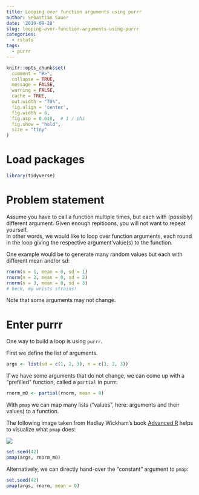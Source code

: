 ```yaml
---
title: Looping over function arguments using purrr
author: Sebastian Sauer
date: '2019-09-28'
slug: looping-over-function-arguments-using-purrr
categories:
  - rstats
tags:
  - purrr
---
```




```r
knitr::opts_chunk$set(
  comment = "#>",
  collapse = TRUE,
  message = FALSE,
  warning = FALSE,
  cache = TRUE,
  out.width = "70%",
  fig.align = 'center',
  fig.width = 6,
  fig.asp = 0.618,  # 1 / phi
  fig.show = "hold",
  size = "tiny"
)
```



# Load packages

```r
library(tidyverse)
```



# Problem statement


Assume you have to call a function multiple times, but each with (possibly) different argument. Given enough repitioons, you will not want to repeat yourself.  
In other words, we would like to loop over function arguments, each round in the loop giving the respective argument'value(s) to the function.

One example would be to generate many random values but each with different mean and/or sd:


```r
rnorm(n = 1, mean = 0, sd = 1)
rnorm(n = 2, mean = 0, sd = 2)
rnorm(n = 3, mean = 0, sd = 3)
# heck, my wrists strains!
```


Note that some arguments may not change.


# Enter purrr

One way to build a loop is using `purrr`.

First we define the list of arguments.

```r
args <- list(sd = c(1, 2, 3), n = c(1, 2, 3))
```


If we have some arguments that do not change, we can come up with a "prefilled" function, called a `partial` in purrr:

```r
rnorm_m0 <- partial(rnorm, mean = 0)
```


With `pmap` we can map many lists ("values", here: arguments and their values) to a function.


The following image taken from Hadley Wickham's book [Advanced R](https://adv-r.hadley.nz/functionals.html) helps to visualize what `pmap` does:

![](https://d33wubrfki0l68.cloudfront.net/2eb2eefe34ad6d114da2a22df42deac8511b4788/5a538/diagrams/functionals/pmap-arg.png)

```r
set.seed(42)
pmap(args, rnorm_m0)
```

Alternatively, we can directly hand-over the "constant" argument to `pmap`:

```r
set.seed(42)
pmap(args, rnorm, mean = 0)
```

